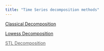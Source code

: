 ```yaml
---
title: "Time Series decomposition methods"
---
```


<div class="text-grid">


<div class="text-container">
  <a href="class_decomp.qmd" class="text-block">
    <div class="text-title">Classical Decomposition</div>
  </a>
</div>

<div class="text-container">
  <a href="lowess_decomp.qmd" class="text-block">
    <div class="text-title">Lowess Decomposition</div>
  </a>
</div>


<div class="text-container">
  <a href="" class="text-block">
    <div class="text-title" style="opacity: 0.7;">STL Decomposition</div>
  </a>
  </div>

</div>
